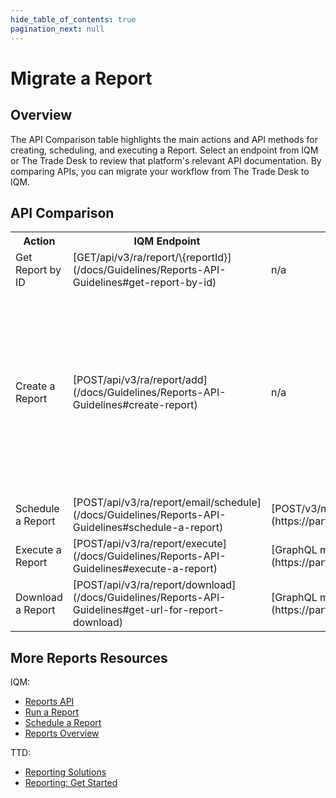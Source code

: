 ```yaml
---
hide_table_of_contents: true
pagination_next: null
---
```



# Migrate a Report

## Overview

The API Comparison table highlights the main actions and API methods for creating, scheduling, and executing a Report. Select an endpoint from IQM or The Trade Desk to review that platform's relevant API documentation. By comparing APIs, you can migrate your workflow from The Trade Desk to IQM. 

## API Comparison

<center>
<table className='endpointTable'>
<th>Action</th>
<th>IQM Endpoint</th>
<th style={{textWrap: 'nowrap' }}>The Trade Desk Endpoint</th>
<th>Notes</th>
<tr>
  <td>Get Report by ID</td>
  <td>[<span class="badge bar badge--primary">GET</span><span class="path-text">/api/v3/ra/report/\{reportId}</span>](/docs/Guidelines/Reports-API-Guidelines#get-report-by-id)</td>
  <td>n/a</td>
  <td></td>
</tr>
<tr>
  <td>Create a Report</td>
  <td>[<span class="badge bar badge--success">POST</span><span class="path-text">/api/v3/ra/report/add</span>](/docs/Guidelines/Reports-API-Guidelines#create-report)</td>
  <td>n/a</td>
  <td>The Trade Desk requires using the UI to define Report templates' metrics. IQM's API allows users to include/exclude metrics manually through its API with the <var>dimensions</var> and <var>columns</var> parameters.</td>
</tr>
<tr>
  <td>Schedule a Report</td>
  <td>[<span class="badge bar badge--success">POST</span><span class="path-text">/api/v3/ra/report/email/schedule</span>](/docs/Guidelines/Reports-API-Guidelines#schedule-a-report)</td>
  <td>[<span class="badge bar badge--success">POST</span><span class="path-text">/v3/myreports/reportschedule</span>](https://partner.thetradedesk.com/v3/portal/api/ref/post-myreports-reportschedule)</td>
  <td></td>
</tr>
<tr>
  <td>Execute a Report</td>
  <td>[<span class="badge bar badge--success">POST</span><span class="path-text">/api/v3/ra/report/execute</span>](/docs/Guidelines/Reports-API-Guidelines#execute-a-report)</td>
  <td>[GraphQL mutation <var>campaignReportExecute</var>](https://partner.thetradedesk.com/v3/portal/reds/doc/DimensionSpecificReports#download)</td>
  <td></td>
</tr>
<tr>
  <td>Download a Report</td>
  <td>[<span class="badge bar badge--success">POST</span><span class="path-text">/api/v3/ra/report/download</span>](/docs/Guidelines/Reports-API-Guidelines#get-url-for-report-download)</td>
  <td>[GraphQL mutation <var>campaignReportExecute</var>](https://partner.thetradedesk.com/v3/portal/reds/doc/DimensionSpecificReports#download)</td>
  <td></td>
</tr>
</table></center>

## More Reports Resources

IQM:

  * [Reports API](/docs/Guidelines/Reports-API-Guidelines)
  * [Run a Report](/docs/Quickstart%20Guides/Reporting-API-Quickstart-Guide)
  * [Schedule a Report](/docs/Quickstart%20Guides/Schedule-Report-API-Quickstart-Guide)
  * [Reports Overview<ExternalLink />](https://help.iqm.com/en/articles/10343665-reports-overview)

TTD: 

  * [Reporting Solutions<ExternalLink />](https://partner.thetradedesk.com/v3/portal/reds/overview)
  * [Reporting: Get Started<ExternalLink />](https://partner.thetradedesk.com/v3/portal/reds/doc/MyReportsGetStarted)